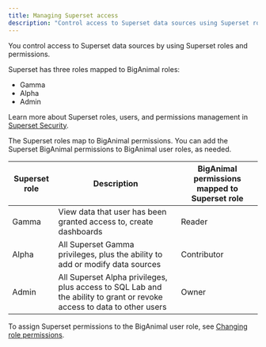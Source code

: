 ```yaml
---
title: Managing Superset access
description: "Control access to Superset data sources using Superset roles and permissions"
---
```


You control access to Superset data sources by using Superset roles and permissions. 

Superset has three roles mapped to BigAnimal roles:

- Gamma
- Alpha
- Admin

Learn more about Superset roles, users, and permissions management in [Superset Security](https://superset.apache.org/docs/security). 

The Superset roles map to BigAnimal permissions. You can add the Superset BigAnimal permissions to BigAnimal user roles, as needed.

| Superset role   | Description | BigAnimal permissions mapped to Superset role   
| --------------- | ------------- | ------------------------------------------ |
| Gamma | View data that user has been granted access to, create dashboards | Reader |
| Alpha | All Superset Gamma privileges, plus the ability to add or modify data sources | Contributor |
| Admin | All Superset Alpha privileges, plus access to SQL Lab and the ability to grant or revoke access to data to other users | Owner |

To assign Superset permissions to the BigAnimal user role, see [Changing role permissions](01_portal_access/#assign-roles-to-users).